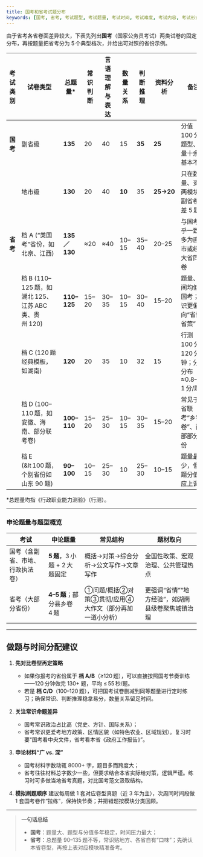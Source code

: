 ```yaml
---
title: 国考和省考试题分布
keywords: [国考, 省考, 考试题型, 考试题量, 考试时间, 考试难度, 考试内容, 考试形式, 考试技巧, 考试经验]
---
```




由于省考各省卷面差异较大，下表先列出**国考**（国家公务员考试）两类试卷的固定分布，再按题量把省考分为 5 个典型档次，并给出可对照的省份示例。

| 考试类别   | 试卷类型                                       | 总题量\*       | 常识判断  | 言语理解与表达 | 数量关系   | 判断推理   | 资料分析      | 备注                                              |
| ------ | ------------------------------------------ | ----------- | ----- | ------- | ------ | ------ | --------- | ----------------------------------------------- |
| **国考** | 副省级                                        | **135**     | 20    | 40      | 15     | **35** | **25**    | 分值 100 分，题型、题量十余年基本不变            |
|        | 地市级                                        | **130**     | 20    | 40      | **10** | 35     | **25→20** | 只在数量、资料两模块与副省卷相差 5 题               |
| **省考** | 档 A (“类国考”省份，如北京、江西)                    | **135／130** | ≈20   | ≈40     | 10–15  | 35–40  | 20–25     | 与国考几乎一致；多为直辖市或经济大省同级卷                           |
|        | 档 B (110–125 题，如湖北 125、江苏 ABC 类、贵州 120) | **110–125** | 15–20 | 30–35   | 10–15  | 30–40  | 15–20     | 题量、时间均低于国考；常识更偏向“省情省策” |
|        | 档 C (120 题经典模板，如湖南)                     | **120**     | 20    | 35      | 10     | 32     | 15        | 行测 100 分，120 分钟；分值分布≈0.8–1 分/题    |
|        | 档 D (100–110 题，如安徽、海南、部分联考卷)            | **100–110** | 15–20 | 25–30   | 10–15  | 30–35  | 15–20     | 常见于多省联考“乡镇卷”、西部部分省份               |
|        | 档 E (&lt 100 题，个别省份如山东 90 题)              | **90–100**  | 10–15 | 25–30   | 10     | 25–30  | 10–15     | 题量最少，但单题分值相应上调                     |

\*总题量均指《行政职业能力测验》（行测）。

---

### 申论题量与题型概览

| 考试               | 申论题量                  | 常见结构                           | 题材取向                                    |
| ---------------- | --------------------- | ------------------------------ | --------------------------------------- |
| 国考（含副省、市地、行政执法卷） | **5 题**，3 小题 + 2 大题固定 | 概括→对策→综合分析→公文写作→文章写作           | 全国性政策、宏观治理、公共管理热点 |
| 省考（大部分省份）        | **4–5 题**；部分县乡卷 4 题   | ①问题/概括②对策③贯彻/应用④大作文（部分再加一道小分析） | 更强调“省情”“地方经验”，如湖南县级卷聚焦城镇治理 |

---

## 做题与时间分配建议

1. **先对比卷型再定策略**

   * 如果你报考的省份属于 **档 A/B**（≥120 题），可以直接按照国考节奏训练——120 分钟做完 130+ 题，平均 ≤ 55 秒/题。
   * 若是 **档 C/D**（100–120 题），可把国考试卷删减到同等题量进行定时练习；确保常识、判断推理稳拿易分，数量关系留足时间。

2. **关注常识命题差异**

   * 国考常识政治占比高（党史、方针、国际关系）；
   * 省考常识更爱考地方政策、区情区貌（如特色农业、区域规划）。复习时要“国考看中央文件，省考看本省《政府工作报告》”。

3. **申论材料“广 vs. 深”**

   * 国考材料字数动辄 8000+ 字，题目多而跨度大；
   * 省考往往材料总字数少一些，但要求结合本省实际给对策，逻辑严谨。练习时可多做当地省考真题，对比国考范文汲取结构。

4. **模拟刷题顺序**
   建议每周做 1 套对应卷型真题（近 3 年为主），次周同时间段做 1 套国考卷作“拉练”，保持快节奏；并把错题按模块分类回顾。

---

> **一句话总结**
>
> * **国考**：题量大、题型与分值多年稳定，时间压力最大；
> * **省考**：总题量 90–135 题不等，常识贴地方、各省自有“口味”；先确认本省卷型，再按上表对应模块精准备考。

<FollowMe />